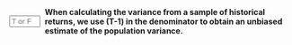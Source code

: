 ::: {.question-block}

<form onsubmit="event.preventDefault(); checkAnswerBox('module2_tf_q73','T')" style="display: flex; align-items: center; gap: 8px;">
<input type="text" id="module2_tf_q73" name="module2_tf_q73" maxlength="1" placeholder="T or F"
         style="width: 55px;" data-correct-answer="T" /> <label for="module2_tf_q73"><strong>When calculating the variance from a sample of historical returns, we use (T-1) in the denominator to obtain an unbiased estimate of the population variance.</strong></label>
</form>

<div id="feedback-module2_tf_q73" class="feedback" data-status="" style="display:none;">
The sentence is TRUE. The slides mention the use of (T-1) in the variance formula for historical data samples, which is the standard statistical practice to correct for bias.
</div>
:::